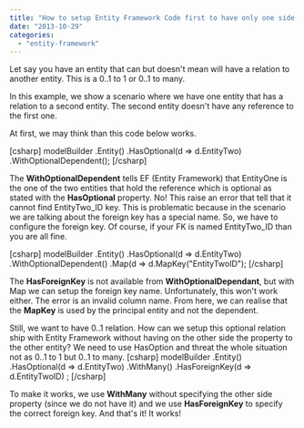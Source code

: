 ```yaml
---
title: "How to setup Entity Framework Code first to have only one side 0 to 1 relationship"
date: "2013-10-29"
categories: 
  - "entity-framework"
---
```


Let say you have an entity that can but doesn't mean will have a relation to another entity. This is a 0..1 to 1 or 0..1 to many.

In this example, we show a scenario where we have one entity that has a relation to a second entity. The second entity doesn't have any reference to the first one.

At first, we may think than this code below works.

\[csharp\] modelBuilder .Entity<EntityOne>() .HasOptional(d => d.EntityTwo) .WithOptionalDependent(); \[/csharp\]

The **WithOptionalDependent** tells EF (Entity Framework) that EntityOne is the one of the two entities that hold the reference which is optional as stated with the **HasOptional** property. No! This raise an error that tell that it cannot find EntityTwo\_ID key. This is problematic because in the scenario we are talking about the foreign key has a special name. So, we have to configure the foreign key. Of course, if your FK is named EntityTwo\_ID than you are all fine.

\[csharp\] modelBuilder .Entity<EntityOne>() .HasOptional(d => d.EntityTwo) .WithOptionalDependent() .Map(d => d.MapKey("EntityTwoID"); \[/csharp\]

The **HasForeignKey** is not available from **WithOptionalDependant**, but with Map we can setup the foreign key name. Unfortunately, this won't work either. The error is an invalid column name. From here, we can realise that the **MapKey** is used by the principal entity and not the dependent.

Still, we want to have 0..1 relation. How can we setup this optional relation ship with Entity Framework without having on the other side the property to the other entity? We need to use HasOption and threat the whole situation not as 0..1 to 1 but 0..1 to many. \[csharp\] modelBuilder .Entity<EntityOne>() .HasOptional(d => d.EntityTwo) .WithMany() .HasForeignKey(d => d.EntityTwoID) ; \[/csharp\]

To make it works, we use **WithMany** without specifying the other side property (since we do not have it) and we use **HasForeignKey** to specify the correct foreign key. And that's it! It works!
